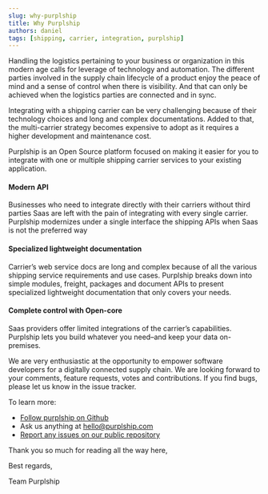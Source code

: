 ```yaml
---
slug: why-purplship
title: Why Purplship
authors: daniel
tags: [shipping, carrier, integration, purplship]
---
```


Handling the logistics pertaining to your business or organization in this modern age
calls for leverage of technology and automation. The different parties involved in the
supply chain lifecycle of a product enjoy the peace of mind and a sense of control when
there is visibility. And that can only be achieved when the logistics parties are
connected and in sync.

Integrating with a shipping carrier can be very challenging because of their technology
choices and long and complex documentations. Added to that, the multi-carrier strategy
becomes expensive to adopt as it requires a higher development and maintenance cost.

Purplship is an Open Source platform focused on making it easier for you to integrate
with one or multiple shipping carrier services to your existing application.

#### Modern API

Businesses who need to integrate directly with their carriers without third parties
Saas are left with the pain of integrating with every single carrier. Purplship
modernizes under a single interface the shipping APIs when Saas is not the preferred way

#### Specialized lightweight documentation

Carrier’s web service docs are long and complex because of all the various shipping
service requirements and use cases. Purplship breaks down into simple modules, freight,
packages and document APIs to present specialized lightweight documentation that only
covers your needs.

#### Complete control with Open-core

Saas providers offer limited integrations of the carrier’s capabilities. Purplship
lets you build whatever you need–and keep your data on-premises.

We are very enthusiastic at the opportunity to empower software developers for a
digitally connected supply chain. We are looking forward to your comments,
feature requests, votes and contributions. If you find bugs, please let us
know in the issue tracker.

To learn more:

* [Follow purplship on Github](https://github.com/purplship/purplship)
* Ask us anything at hello@purplship.com
* [Report any issues on our public repository](https://github.com/purplhsip/purplship/issues)

Thank you so much for reading all the way here,

Best regards,

Team Purplship

